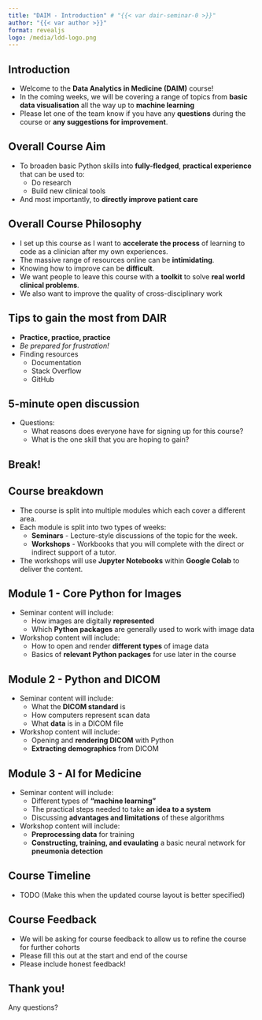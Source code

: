```yaml
---
title: "DAIM - Introduction" # "{{< var dair-seminar-0 >}}"
author: "{{< var author >}}"
format: revealjs
logo: /media/ldd-logo.png
---
```


## Introduction {background-image="/media/daim/bg1.png" background-opacity="0.4"}

* Welcome to the **Data Analytics in Medicine (DAIM)** course!
* In the coming weeks, we will be covering a range of topics from **basic data visualisation** all the way up to **machine learning**
* Please let one of the team know if you have any **questions** during the course or **any suggestions for improvement**.

## Overall Course Aim {background-image="/media/daim/bg1.png" background-opacity="0.4"}

* To broaden basic Python skills into **fully-fledged**, **practical experience** that can be used to:
  * Do research
  * Build new clinical tools
* And most importantly, to **directly improve patient care**

## Overall Course Philosophy {background-image="/media/daim/bg1.png" background-opacity="0.4"}

* I set up this course as I want to **accelerate the process** of learning to code as a clinician after my own experiences.
* The massive range of resources online can be **intimidating**.
* Knowing how to improve can be **difficult**.
* We want people to leave this course with a **toolkit** to solve **real world clinical problems**.
* We also want to improve the quality of cross-disciplinary work

## Tips to gain the most from DAIR {background-image="/media/busy-at-computer.jpg" background-opacity="0.3" }

* **Practice, practice, practice**
* *Be prepared for frustration!*
* Finding resources
  * Documentation
  * Stack Overflow
  * GitHub

## 5-minute open discussion {background-image="/media/daim/bg1.png" background-opacity="0.4"}

* Questions:
  * What reasons does everyone have for signing up for this course?
  * What is the one skill that you are hoping to gain?

## Break! {background-image="/media/daim/coffee1.png" background-opacity="0.6" text-align=center}

<!--
```python
def break_time(tired):
    if tired:
        return "Coffee!"
    else:
        return "We'll get going in 5 mins..."

print(break_time(tired=True))
```
-->

## Course breakdown {background-image="/media/daim/bg1.png" background-opacity="0.4"}

* The course is split into multiple modules which each cover a different area.
* Each module is split into two types of weeks:
  * **Seminars** - Lecture-style discussions of the topic for the week.
  * **Workshops** - Workbooks that you will complete with the direct or indirect support of a tutor.
* The workshops will use **Jupyter Notebooks** within **Google Colab** to deliver the content. 

## Module 1 - Core Python for Images {background-image="/media/daim/bg1.png" background-opacity="0.4"}

* Seminar content will include:
  * How images are digitally **represented**
  * Which **Python packages** are generally used to work with image data
* Workshop content will include:
  * How to open and render **different types** of image data  
  * Basics of **relevant Python packages** for use later in the course
  
## Module 2 - Python and DICOM {background-image="/media/daim/bg1.png" background-opacity="0.4"}

* Seminar content will include:
  * What the **DICOM standard** is
  * How computers represent scan data
  * What **data** is in a DICOM file
* Workshop content will include:
  * Opening and **rendering DICOM** with Python
  * **Extracting demographics** from DICOM

## Module 3 - AI for Medicine {background-image="/media/daim/bg1.png" background-opacity="0.4"}

* Seminar content will include:
  * Different types of **"machine learning"**
  * The practical steps needed to take **an idea to a system**
  * Discussing **advantages and limitations** of these algorithms
* Workshop content will include:
  * **Preprocessing data** for training
  * **Constructing, training, and evaulating** a basic neural network for **pneumonia detection**

## Course Timeline

* TODO (Make this when the updated course layout is better specified)

## Course Feedback {background-image="/media/bundle-of-wires.jpg" background-opacity="0.4"}

* We will be asking for course feedback to allow us to refine the course for further cohorts
* Please fill this out at the start and end of the course
* Please include honest feedback!

## Thank you!

Any questions?